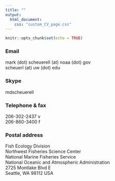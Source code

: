 ```yaml
---
title: ""
output:
  html_document:
    css: "custom_CV_page.css"
---
```


```r
knitr::opts_chunk$set(echo = TRUE)
```

### Email

mark (dot) scheuerell (at) noaa (dot) gov  
scheuerl (at) uw (dot) edu

### Skype

mdscheuerell

### Telephone & fax

206-302-2437 v  
206-860-3400 f

### Postal address

Fish Ecology Division  
Northwest Fisheries Science Center  
National Marine Fisheries Service  
National Oceanic and Atmospheric Administration  
2725 Montlake Blvd E  
Seattle, WA 98112 USA


